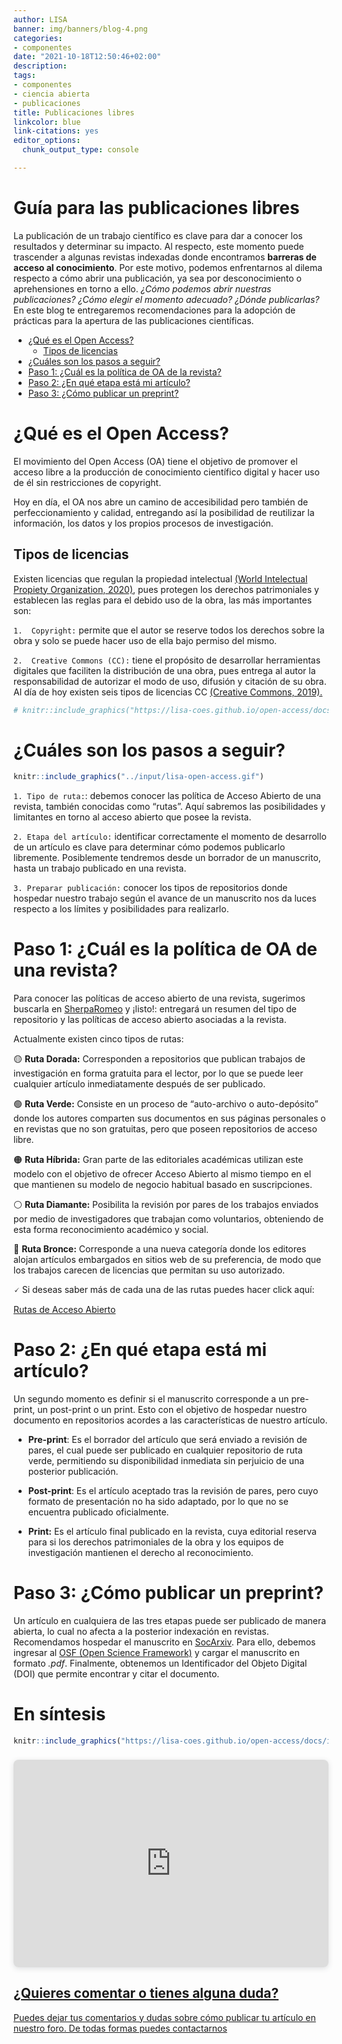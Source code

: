 ```yaml
---
author: LISA
banner: img/banners/blog-4.png
categories:
- componentes
date: "2021-10-18T12:50:46+02:00"
description:
tags:
- componentes
- ciencia abierta
- publicaciones
title: Publicaciones libres
linkcolor: blue
link-citations: yes
editor_options:
  chunk_output_type: console

---
```

<link rel="stylesheet" href="https://cdn.jsdelivr.net/gh/jpswalsh/academicons@1/css/academicons.min.css">

# Guía para las publicaciones libres <i class="ai ai-open-access-square ai-1x" style="color:orange"></i>


La publicación de un trabajo científico es clave para dar a conocer los resultados y determinar su impacto. Al respecto, este momento puede trascender a algunas revistas indexadas donde  encontramos **barreras de acceso al conocimiento**. Por este motivo, podemos enfrentarnos al dilema respecto a cómo abrir una publicación, ya sea por desconocimiento o aprehensiones en torno a ello. _¿Cómo podemos abrir nuestras publicaciones?_ _¿Cómo elegir el momento adecuado?_ _¿Dónde publicarlas?_ En este blog te entregaremos recomendaciones para la adopción de prácticas para la apertura de las publicaciones científicas.

- [¿Qué es el Open Access?](#def-oa)  
  * [Tipos de licencias](#prop-intel)
- [¿Cuáles son los pasos a seguir?](#pasos)
- [Paso 1: ¿Cuál es la política de OA de la revista?](#paso1)
- [Paso 2: ¿En qué etapa está mi artículo?](#paso2)
- [Paso 3: ¿Cómo publicar un preprint?](#paso3)

# ¿Qué es el Open Access? {#def-oa}

El movimiento del Open Access (OA) tiene el objetivo de promover el acceso libre a la producción de conocimiento científico digital y hacer uso de él sin restricciones de copyright.

Hoy en día, el OA nos abre un camino de accesibilidad pero también de perfeccionamiento y calidad, entregando así la posibilidad de reutilizar la información, los datos y los propios procesos de investigación.


<!-- Esto a la base de estándares internacionales que permiten instalar la posibilidad de que cualquier persona pueda reutilizar la información de la investigación en cuanto datos, procesos y resultados.  -->

<!-- Publicar nuestros artículos de manera abierta permitirá hacer del acceso a la información un camino mucho más sencillo, rápido e inmediato. -->


## Tipos de licencias {#prop-intel}

Existen licencias que regulan la propiedad intelectual [(World Intelectual Propiety Organization, 2020)](https://www.wipo.int/about-ip/en/){target="_blank"}, pues protegen los derechos patrimoniales y establecen las reglas para el debido uso de la obra, las más importantes son:

`1.  Copyright:` permite que el autor se reserve todos los derechos sobre la obra y solo se puede hacer uso de ella bajo permiso del mismo.

`2.  Creative Commons (CC):` tiene el propósito de desarrollar herramientas digitales que faciliten la distribución de una obra, pues entrega al autor la responsabilidad de autorizar el modo de uso, difusión y citación de su obra. Al día de hoy existen seis tipos de licencias CC [(Creative Commons, 2019).](https://creativecommons.org/about/cclicenses/){target="_blank"}

```r
# knitr::include_graphics("https://lisa-coes.github.io/open-access/docs/images/licencias.png")
```
# ¿Cuáles son los pasos a seguir? {#pasos}

```r
knitr::include_graphics("../input/lisa-open-access.gif")
```
`1. Tipo de ruta:`: debemos conocer las política de Acceso Abierto de una revista, también conocidas como "rutas". Aquí sabremos las posibilidades y limitantes en torno al acceso abierto que posee la revista.

`2. Etapa del artículo:` identificar correctamente el momento de desarrollo de un artículo es clave para determinar cómo podemos publicarlo libremente. Posiblemente tendremos desde un borrador de un manuscrito, hasta un trabajo publicado en una revista.

`3. Preparar publicación:` conocer los tipos de repositorios donde hospedar nuestro trabajo según el avance de un manuscrito nos da luces respecto a los límites y posibilidades para realizarlo.


# Paso 1: ¿Cuál es la política de OA de una revista?{#paso1}

Para conocer las políticas de acceso abierto de una revista, sugerimos buscarla en [SherpaRomeo](https://v2.sherpa.ac.uk/romeo/){target="_blank"} y ¡listo!: entregará un resumen del tipo de repositorio y las políticas de acceso abierto asociadas a la revista.

Actualmente existen cinco tipos de rutas:

🟡  **Ruta Dorada:**  Corresponden a repositorios que publican trabajos de investigación en forma gratuita para el lector, por lo que se puede leer cualquier artículo inmediatamente después de ser publicado.

🟢  **Ruta Verde:** Consiste en un proceso de “auto-archivo o auto-depósito” donde los autores comparten sus documentos en sus páginas personales o en revistas que no son gratuitas, pero que poseen repositorios de acceso libre.

🟠  **Ruta Híbrida:** Gran parte de las editoriales académicas utilizan este modelo con el objetivo de ofrecer Acceso Abierto al mismo tiempo en el que mantienen su modelo de negocio habitual basado en suscripciones.

⚪  **Ruta Diamante:** Posibilita la revisión por pares de los trabajos enviados por medio de investigadores que trabajan como voluntarios, obteniendo de esta forma reconocimiento académico y social.

🔴  **Ruta Bronce:** Corresponde a una nueva categoría donde los editores alojan artículos embargados en sitios web de su preferencia, de modo que los trabajos carecen de licencias que permitan su uso autorizado.

🗸 Si deseas saber más de cada una de las rutas puedes hacer click aquí:

<a class = "btn btn-template-main" href="https://lisa-coes.github.io/lisa-book/formas-open-access.html" target="_blank">Rutas de Acceso Abierto</a>


# Paso 2: ¿En qué etapa está mi artículo?{#paso2}

Un segundo momento es definir si el manuscrito corresponde a un pre-print, un post-print o un print. Esto con el objetivo de hospedar nuestro documento en repositorios acordes a las características de nuestro artículo.

* **Pre-print**: Es el borrador del artículo que será enviado a revisión de pares, el cual puede ser publicado en cualquier repositorio de ruta verde, permitiendo su disponibilidad inmediata sin perjuicio de una posterior publicación.

* **Post-print**: Es el artículo aceptado tras la revisión de pares, pero cuyo formato de presentación no ha sido adaptado, por lo que no se encuentra publicado oficialmente.

*  **Print:** Es el artículo final publicado en la revista, cuya editorial reserva para si los derechos patrimoniales de la obra y los equipos de investigación mantienen el derecho al reconocimiento.

# Paso 3: ¿Cómo publicar un preprint?{#paso3}

Un artículo en cualquiera de las tres etapas puede ser publicado de manera abierta, lo cual no afecta a la posterior indexación en revistas. Recomendamos hospedar el manuscrito en [SocArxiv](https://osf.io/preprints/socarxiv){target="_blank"}. Para ello, debemos ingresar al [OSF (Open Science Framework)](https://osf.io/preprints/){target="_blank"} y cargar el manuscrito en formato _.pdf_. Finalmente, obtenemos un Identificador del Objeto Digital (DOI) que permite encontrar y citar el documento.

# En síntesis


```r
knitr::include_graphics("https://lisa-coes.github.io/open-access/docs/images/flujo_lisa.png")
```
<div style="position: relative; width: 100%; height: 0; padding-top: 56.2500%;
 padding-bottom: 48px; box-shadow: 0 2px 8px 0 rgba(63,69,81,0.16); margin-top: 1.6em; margin-bottom: 0.9em; overflow: hidden;
 border-radius: 8px; will-change: transform;">
  <iframe loading="lazy" style="position: absolute; width: 100%; height: 100%; top: 0; left: 0; border: none; padding: 0;margin: 0;"
    src="https:&#x2F;&#x2F;www.canva.com&#x2F;design&#x2F;DAEoyGJC-4E&#x2F;watch?embed">
  </iframe>
</div>
<a href="https:&#x2F;&#x2F;www.canva.com&#x2F;design&#x2F;DAEoyGJC-4E&#x2F;watch?utm_content=DAEoyGJC-4E&amp;utm_campaign=designshare&amp;utm_medium=embeds&amp;utm_source=link" target="_blank" rel="noopener">


## ¿Quieres comentar o tienes alguna duda?

Puedes dejar tus comentarios y dudas sobre cómo publicar tu artículo en nuestro foro. De todas formas puedes [contactarnos](/contact/) 

<div id="disqus_thread"></div>
